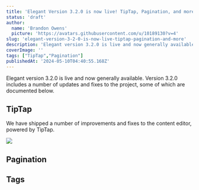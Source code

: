 ```yaml
---
title: 'Elegant Version 3.2.0 is now live! TipTap, Pagination, and more.'
status: 'draft'
author:
  name: 'Brandon Owens'
  picture: 'https://avatars.githubusercontent.com/u/10189130?v=4'
slug: 'elegant-version-3-2-0-is-now-live-tiptap-pagination-and-more'
description: 'Elegant version 3.2.0 is live and now generally available. Version 3.2.0 includes a number of updates and fixes to the project, including Pagination, updates to the TipTap content editor, and more.'
coverImage: ''
tags: ["TipTap","Pagination"]
publishedAt: '2024-05-10T04:40:55.168Z'
---
```


Elegant version 3.2.0 is live and now generally available. Version 3.2.0 includes a number of updates and fixes to the project, some of which are documented below.

## TipTap

We have shipped a number of improvements and fixes to the content editor, powered by TipTap.

![](/images/screenshot-2024-05-10-162704-k0MD.png)

## Pagination

## Tags